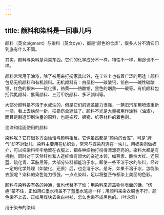 ```yaml
---
---
---
```

title: 颜料和染料是一回事儿吗
---




颜料（英文pigment）与染料（英文dye），都是“颜色的仓库”，很多人分不清它们到底有什么不同。

其实，颜料与染料是两类东西。它们的化学成分不一样，特性不一样，用途也不一样。

颜料常常用于油漆，除了被用来打扮家具以外，在工业上也有着广泛的用途！颜料包括无机颜料和有机颜料。无机颜料有：白垩粉——碳酸钙，铅白——碱性碳酸铅，红色的银朱——硫化汞，铬黄——铬酸铅，黑色的烟炱——碳等。有机颜料包括偶氮颜料、酞菁颜料、三芳甲烷颜料、多环颜料等。

大部分颜料是不溶于水或油的，但是它们的遮盖能力很强，一辆旧汽车用喷漆重新一漆，看上去焕然一新，把损伤全遮住了。颜料不光是大量被用作涂料（油漆），而且是制造印刷油墨的原料，也是橡胶、搪瓷、纸等材料的着色剂。

油漆和绘画使用的颜料



染料呢？它在很多方面恰恰与颜料相反。它俩虽然都是“颜色的仓库”，可是“脾气”却不对劲儿。染料主要用在纺织业，常常与媒染剂连在一块儿，用媒染剂做媒介，可以把染料牢牢地留在衣服上，把各种织物打扮得漂漂亮亮的。染料大都是有机物，同时对于天然纤维和人造纤维有很大的亲近本领，如茜素、酸性大红、还原蓝、硫化青、苯胺黑等。大部分染料都能溶于水。即使一些不溶于水的染料，经过一定的化学处理（如酸化、还原）后，也会溶于水。是呀，如果不溶于水，怎能染衣服呢？染料的染色能力很强，一点点染料，足以将整匹布都染上美丽的色彩。

颜料与染料各有各的神通，谁也代替不了谁：用染料来遮盖物体表面的话，“伤疤”蒙不住，正如用红墨水掩盖不了蓝墨水笔迹一样；用颜料来染衣服也不行，颜色染不上去，正如用煤块去染白衬衫，怎么也染不成黑色的。（叶永烈）

用于染布的染料